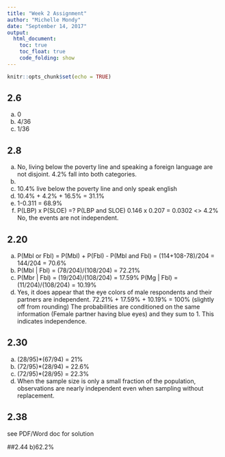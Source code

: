 ```yaml
---
title: "Week 2 Assignment"
author: "Michelle Mondy"
date: "September 14, 2017"
output: 
  html_document:
    toc: true
    toc_float: true
    code_folding: show
---
```


```r
knitr::opts_chunk$set(echo = TRUE)
```

## 2.6
a) 0
b) 4/36
c) 1/36

## 2.8
a) No, living below the poverty line and speaking a foreign language are not disjoint. 4.2% fall into both categories.
b) 
c) 10.4% live below the poverty line and only speak english
d) 10.4% + 4.2% + 16.5% = 31.1% 
e) 1-0.311 = 68.9%
f) P(LBP) x P(SLOE) =? P(LBP and SLOE)
0.146 x 0.207 = 0.0302 <> 4.2%
No, the events are not independent. 

## 2.20
a) P(Mbl or Fbl) = P(Mbl) + P(Fbl) - P(Mbl and Fbl)
  = (114+108-78)/204 = 144/204 = 70.6%
b) P(Mbl | Fbl) = (78/204)/(108/204) = 72.21%
c) P(Mbr | Fbl) = (19/204)/(108/204) = 17.59%
   P(Mg | Fbl) =  (11/204)/(108/204) = 10.19%
d) Yes, it does appear that the eye colors of male respondents and their partners are independent. 
72.21% + 17.59% + 10.19% = 100% (slightly off from rounding)
The probabilities are conditioned on the same information (Female partner having blue eyes) and they sum to 1. This indicates independence.

## 2.30
a) (28/95)*(67/94) = 21%
b) (72/95)*(28/94) = 22.6%
c) (72/95)*(28/95) = 22.3%
d) When the sample size is only a small fraction of the population, observations are nearly independent even when sampling without replacement.

## 2.38
see PDF/Word doc for solution

##2.44
b)62.2%


```r

```




